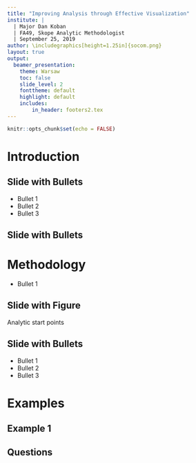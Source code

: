 ```yaml
---
title: "Improving Analysis through Effective Visualization"
institute: |
  | Major Dan Koban
  | FA49, Skope Analytic Methodologist
  | September 25, 2019
author: \includegraphics[height=1.25in]{socom.png}
layout: true
output: 
  beamer_presentation:
    theme: Warsaw
    toc: false
    slide_level: 2
    fonttheme: default
    highlight: default
    includes:
        in_header: footers2.tex
---
```


```r
knitr::opts_chunk$set(echo = FALSE)
```

# Introduction
## Slide with Bullets

\begin{block}{Standard Block}. Do great work. <http://rmarkdown.rstudio.com>\end{block}

\begin{exampleblock}{Example Block}. Important info here. \end{exampleblock}

\begin{alertblock}{Alert Block}. link here. <http://rmarkdown.rstudio.com>\end{alertblock}

- Bullet 1
- Bullet 2
- Bullet 3

## Slide with Bullets
\begin{columns}
\begin{column}{0.48\textwidth}
  \includegraphics[width=2in]{FBnetwork.png}
\end{column}
\begin{column}{0.48\textwidth}
text
\begin{itemize}
  \item bullet 1
  \item bullet 2
\end{itemize}
text
\begin{itemize}
  \item bullet 1
  \item bullet 2
\end{itemize}
\end{column}
\end{columns}

# Methodology
- Bullet 1

## Slide with Figure

Analytic start points
\begin{center}
  \includegraphics[width=1.00\textwidth]{methodology_fig.png}
\end{center}

## Slide with Bullets

- Bullet 1
- Bullet 2
- Bullet 3

# Examples
## Example 1
\begin{center}
  \includegraphics[width=1.00\textwidth]{dashboard.png}
\end{center}

## Questions
\begin{block}{\centering Contact Info}
  \centering 
  Contact Info donald.d.koban.mil@mail.mil
  \vskip 0.1cm 
  901-573-8246 
\end{block}

